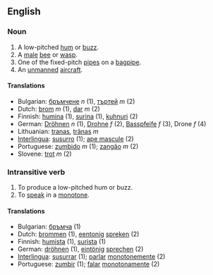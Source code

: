 ==English==
===Noun===

# A low-pitched [[hum]] or [[buzz]].
# A [[male]] [[bee]] or [[wasp]].
# One of the fixed-pitch [[pipe]]s on a [[bagpipe]].
# An [[unmanned]] [[aircraft]].

====Translations====
*Bulgarian: [[бръмчене]] ''n'' (1), [[търтей]] ''m'' (2)
*Dutch: [[brom]] ''m'' (1), [[dar]] ''m'' (2)
*Finnish: [[humina]] (1), [[surina]] (1), [[kuhnuri]] (2)
*German: [[Dröhnen]] ''n'' (1), [[Drohne]] ''f'' (2), [[Basspfeife]] ''f'' (3), Drone ''f'' (4)
*Lithuanian: [[tranas]], [[trãnas]] ''m''
*[[Interlingua]]: [[susurro]] (1); [[ape mascule]] (2)
*Portuguese: [[zumbido]] ''m'' (1); [[zangão]] ''m'' (2)
*Slovene: [[trot]] ''m'' (2)

===Intransitive verb===

# To produce a low-pitched hum or buzz.
# To [[speak]] in a [[monotone]].

====Translations====
*Bulgarian: [[бръмча]] (1)
*Dutch: [[brommen]] (1), [[eentonig]] [[spreken]] (2)
*Finnish: [[humista]] (1), [[surista]] (1)
*German: [[dröhnen]] (1), [[eintönig]] [[sprechen]] (2)
*[[Interlingua]]: [[susurrar]] (1); [[parlar]] [[monotone]]mente (2)
*Portuguese: [[zumbir]] (1); [[falar]] [[monótono|monotonamente]] (2)